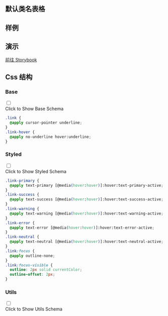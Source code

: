 

## 默认类名表格
  
<CssTable name="link" />
  
## 样例
  
<Demo></Demo>

## 演示
  
[前往 Storybook](https://story.ui.icebreaker.top/?path=/docs/navigation-link--docs)
  
## Css 结构


### Base

<div className="collapse">
<input type="checkbox" /> 
<div class="collapse-title px-0">
<span class="btn">Click to Show Base Schema</span>
</div>
<div class="collapse-content"> 

```css
.link {
  @apply cursor-pointer underline;
}
.link-hover {
  @apply no-underline hover:underline;
}

```

</div>
</div>



### Styled

<div className="collapse">
<input type="checkbox" /> 
<div class="collapse-title px-0">
<span class="btn">Click to Show Styled Schema</span>
</div>
<div class="collapse-content"> 

```css
.link-primary {
  @apply text-primary [@media(hover:hover)]:hover:text-primary-active;
}
.link-success {
  @apply text-success [@media(hover:hover)]:hover:text-success-active;
}
.link-warning {
  @apply text-warning [@media(hover:hover)]:hover:text-warning-active;
}
.link-error {
  @apply text-error [@media(hover:hover)]:hover:text-error-active;
}
.link-neutral {
  @apply text-neutral [@media(hover:hover)]:hover:text-neutral-active;
}
.link:focus {
  @apply outline-none;
}
.link:focus-visible {
  outline: 2px solid currentColor;
  outline-offset: 2px;
}

```

</div>
</div>



### Utils

<div className="collapse">
<input type="checkbox" /> 
<div class="collapse-title px-0">
<span class="btn">Click to Show Utils Schema</span>
</div>
<div class="collapse-content"> 

```css

```

</div>
</div>




